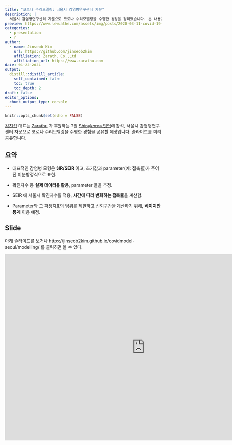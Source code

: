 ```yaml
---
title: "코로나 수리모델링: 서울시 감염병연구센터 자문"
description: |
  서울시 감염병연구센터 자문으로 코로나 수리모델링을 수행한 경험을 정리했습니다. 본 내용은 2월 Shinykorea 밋업에서 발표할 예정입니다.
preview: https://www.lewuathe.com/assets/img/posts/2020-03-11-covid-19-dynamics-with-sir-model/sir.png
categories:
  - presentation
  - r
author:
  - name: Jinseob Kim
    url: https://github.com/jinseob2kim
    affiliation: Zarathu Co.,Ltd
    affiliation_url: https://www.zarathu.com
date: 01-22-2021
output:
  distill::distill_article:
    self_contained: false
    toc: true
    toc_depth: 2
draft: false
editor_options: 
  chunk_output_type: console
---
```


<style type="text/css">
details:hover { cursor: pointer }
</style>



```r
knitr::opts_chunk$set(echo = FALSE)
```

[김진섭](https://github.com/jinseob2kim) 대표는 [Zarathu](https://www.zarathu.com) 가 후원하는 2월 [Shinykorea 밋업](https://github.com/shinykorea/Meetup)에 참석, 서울시 감염병연구센터 자문으로 코로나 수리모델링을 수행한 경험을 공유할 예정입니다. 슬라이드를 미리 공유합니다. 



## 요약

* 대표적인 감염병 모형은 **SIR/SEIR** 이고, 초기값과 parameter(예: 접촉률)가 주어진 미분방정식으로 표현.


* 확진자수 등 **실제 데이터를 활용**, parameter 들을 추정.


* SEIR 에 서울시 확진자수를 적용, **시간에 따라 변화하는 접촉률**을 계산함.


* Parameter와 그 파생지표의 범위를 제한하고 신뢰구간을 계산하기 위해, **베이지안통계** 이용 예정. 



## Slide

아래 슬라이드를 보거나 https://jinseob2kim.github.io/covidmodel-seoul/modelling/ 를 클릭하면 볼 수 있다.

<iframe src="https://jinseob2kim.github.io/covidmodel-seoul/modelling/" width="900" height="600" style="border: none;"></iframe>

